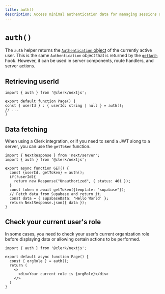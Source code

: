 ```yaml
---
title: auth()
description: Access minimal authentication data for managing sessions and data fetching.
---
```


# `auth()`

The `auth` helper returns the [`Authentication` object](/docs/references/nextjs/authentication-object) of the currently active user. This is the same `Authentication` object that is returned by the [`getAuth`](/docs/references/nextjs/get-auth) hook. However, it can be used in server components, route handlers, and server actions.

## Retrieving userId

```tsx filename="app/page.[jsx/tsx]"
import { auth } from '@clerk/nextjs';

export default function Page() {
const { userId } : { userId: string | null } = auth();
// ...
}
```

## Data fetching

When using a Clerk integration, or if you need to send a JWT along to a server, you can use the `getToken` function.

```tsx filename="app/api/route.[jsx/tsx]"
import { NextResponse } from 'next/server';
import { auth } from '@clerk/nextjs';

export async function GET() {
  const {userId, getToken} = auth();
  if(!userId){
    return new Response("Unauthorized", { status: 401 });
  }
  const token = await getToken({template: "supabase"});
  // Fetch data from Supabase and return it.
  const data = { supabaseData: 'Hello World' };
  return NextResponse.json({ data });
}
```

## Check your current user's role

In some cases, you need to check your user's current organization role before displaying data or allowing certain actions to be performed.

```tsx filename="app/page.[jsx/tsx]"
import { auth } from '@clerk/nextjs';

export default async function Page() {
  const { orgRole } = auth();
  return (
    <>
      <div>Your current role is {orgRole}</div>
    </>
  )
}
```
